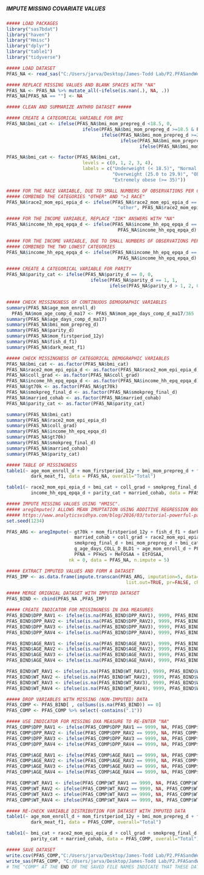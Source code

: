 #####                                 #####
##### IMPUTE MISSING COVARIATE VALUES #####
#####                                 #####

```r
##### LOAD PACKAGES
library("sas7bdat")
library("haven")
library("Hmisc")
library("dplyr")
library("table1")
library("tidyverse")

```

```r
##### LOAD DATASET
PFAS_NA <- read_sas("C:/Users/jarva/Desktop/James-Todd Lab/P2.PFASandWeightTrajectories/Data/PFAS2_CL.sas7bdat")

```

```r
##### REPLACE MISSING VALUES AND BLANK SPACES WITH "NA"
PFAS_NA <- PFAS_NA %>% mutate_all(~ifelse(is.nan(.), NA, .))
PFAS_NA[PFAS_NA == ""] <- NA

```

```r
##### CLEAN AND SUMMARIZE ANTHRO DATASET #####

##### CREATE A CATEGORICAL VARIABLE FOR BMI
PFAS_NA$bmi_cat <- ifelse(PFAS_NA$bmi_mom_prepreg_d <18.5, 0,
                            ifelse(PFAS_NA$bmi_mom_prepreg_d >=18.5 & PFAS_NA$bmi_mom_prepreg_d < 25.0, 1, 
                                   ifelse(PFAS_NA$bmi_mom_prepreg_d >=25.0 & PFAS_NA$bmi_mom_prepreg_d < 30.0, 2, 
                                          ifelse(PFAS_NA$bmi_mom_prepreg_d >=30.0 & PFAS_NA$bmi_mom_prepreg_d < 35.0, 3,
                                                 ifelse(PFAS_NA$bmi_mom_prepreg_d >=35.0, 4, NA)))))

PFAS_NA$bmi_cat <- factor(PFAS_NA$bmi_cat,
                            levels = c(0, 1, 2, 3, 4),
                            labels = c("Underweight (< 18.5)", "Normal weight (18.5 to 24.9)", 
                                       "Overweight (25.0 to 29.9)", "Obese (30.0 to 34.9)", 
                                       "Extremely obese (>= 35)"))

##### FOR THE RACE VARIABLE, DUE TO SMALL NUMBERS OF OBSERVATIONS PER CATEGORY,
##### COMBINED THE CATEGORIES "OTHER" AND ">1 RACE"
PFAS_NA$race2_mom_epi_epia_d <- ifelse(PFAS_NA$race2_mom_epi_epia_d == "more than 1 race", 
                                         "other", PFAS_NA$race2_mom_epi_epia_d)

##### FOR THE INCOME VARIABLE, REPLACE "IDK" ANSWERS WITH "NA"
PFAS_NA$income_hh_epq_epqa_d <- ifelse(PFAS_NA$income_hh_epq_epqa_d == 9, NA, 
                                         PFAS_NA$income_hh_epq_epqa_d)

##### FOR THE INCOME VARIABLE, DUE TO SMALL NUMBERS OF OBSERVATIONS PER CATEGORY,
##### COMBINED THE TWO LOWEST CATEGORIES
PFAS_NA$income_hh_epq_epqa_d <- ifelse(PFAS_NA$income_hh_epq_epqa_d == 1 | PFAS_NA$income_hh_epq_epqa_d == 2, 3, 
                                         PFAS_NA$income_hh_epq_epqa_d)

##### CREATE A CATEGORICAL VARIABLE FOR PARITY
PFAS_NA$parity_cat <- ifelse(PFAS_NA$parity_d == 0, 0,
                               ifelse(PFAS_NA$parity_d == 1, 1,
                                      ifelse(PFAS_NA$parity_d > 1, 2, 0)))


##### CHECK MISSINGNESS OF CONTINUOUS DEMOGRAPHIC VARIABLES
summary(PFAS_NA$age_mom_enroll_d)
  PFAS_NA$mom_age_comp_d_ma17 <- PFAS_NA$mom_age_days_comp_d_ma17/365
summary(PFAS_NA$age_days_comp_d_ma17)
summary(PFAS_NA$bmi_mom_prepreg_d)            
summary(PFAS_NA$parity_d) 
summary(PFAS_NA$mom_firstperiod_12y)  
summary(PFAS_NA$fish_d_f1)
summary(PFAS_NA$dark_meat_f1)

##### CHECK MISSINGNESS OF CATEGORICAL DEMOGRAPHIC VARIABLES
PFAS_NA$bmi_cat <- as.factor(PFAS_NA$bmi_cat)
PFAS_NA$race2_mom_epi_epia_d <- as.factor(PFAS_NA$race2_mom_epi_epia_d)
PFAS_NA$coll_grad <- as.factor(PFAS_NA$coll_grad)
PFAS_NA$income_hh_epq_epqa_d <- as.factor(PFAS_NA$income_hh_epq_epqa_d)
PFAS_NA$gt70k <- as.factor(PFAS_NA$gt70k)
PFAS_NA$smokpreg_final_d <- as.factor(PFAS_NA$smokpreg_final_d)
PFAS_NA$married_cohab <- as.factor(PFAS_NA$married_cohab)
PFAS_NA$parity_cat <- as.factor(PFAS_NA$parity_cat)

summary(PFAS_NA$bmi_cat)              
summary(PFAS_NA$race2_mom_epi_epia_d) 
summary(PFAS_NA$coll_grad)      
summary(PFAS_NA$income_hh_epq_epqa_d) 
summary(PFAS_NA$gt70k)              
summary(PFAS_NA$smokpreg_final_d) 
summary(PFAS_NA$married_cohab)  
summary(PFAS_NA$parity_cat)   

##### TABLE OF MISSINGNESS
table1(~ age_mom_enroll_d + mom_firstperiod_12y + bmi_mom_prepreg_d + fish_d_f1 + 
         dark_meat_f1, data = PFAS_NA, overall="Total")

table1(~ race2_mom_epi_epia_d + bmi_cat + coll_grad + smokpreg_final_d + gt70k + 
         income_hh_epq_epqa_d + parity_cat + married_cohab, data = PFAS_NA, overall="Total")

```

```r
##### IMPUTE MISSING VALUES USING "HMISC".
##### aregImpute() ALLOWS MEAN IMUPTATION USING ADDITIVE REGRESSION BOOTSTRAPPING, AND PREDICTIVE MEAN MATCHING.
##### https://www.analyticsvidhya.com/blog/2016/03/tutorial-powerful-packages-imputing-missing-values/
set.seed(1234)

PFAS_ARG <- aregImpute(~ gt70k + mom_firstperiod_12y + fish_d_f1 + dark_meat_f1 + 
                         married_cohab + coll_grad + race2_mom_epi_epia_d +
                         smokpreg_final_d + bmi_mom_prepreg_d + bmi_cat + parity_d + 
                         g_age_days_COLL_D_BLD1 + age_mom_enroll_d + PFOS + PFOA + 
                         PFNA + PFHxS + MeFOSAA + EtFOSAA, 
                       nk = 0, data = PFAS_NA, n.impute = 5)

##### EXTRACT IMPUTED VALUES AND FORM A DATASET
PFAS_IMP <- as.data.frame(impute.transcan(PFAS_ARG, imputation=5, data=PFAS_NA, 
                                            list.out=TRUE, pr=FALSE, check=FALSE))

##### MERGE ORIGNIAL DATASET WITH IMPUTED DATASET
PFAS_BIND <- cbind(PFAS_NA ,PFAS_IMP)

##### CREATE INDICATOR FOR MISSINGNESS IN DXA MEASURES
PFAS_BIND$DPP_RAV1 <- ifelse(is.na(PFAS_BIND$DPP_RAV1), 9999, PFAS_BIND$DPP_RAV1)
PFAS_BIND$DPP_RAV2 <- ifelse(is.na(PFAS_BIND$DPP_RAV2), 9999, PFAS_BIND$DPP_RAV2)
PFAS_BIND$DPP_RAV3 <- ifelse(is.na(PFAS_BIND$DPP_RAV3), 9999, PFAS_BIND$DPP_RAV3)
PFAS_BIND$DPP_RAV4 <- ifelse(is.na(PFAS_BIND$DPP_RAV4), 9999, PFAS_BIND$DPP_RAV4)

PFAS_BIND$AGE_RAV1 <- ifelse(is.na(PFAS_BIND$AGE_RAV1), 9999, PFAS_BIND$AGE_RAV1)
PFAS_BIND$AGE_RAV2 <- ifelse(is.na(PFAS_BIND$AGE_RAV2), 9999, PFAS_BIND$AGE_RAV2)
PFAS_BIND$AGE_RAV3 <- ifelse(is.na(PFAS_BIND$AGE_RAV3), 9999, PFAS_BIND$AGE_RAV3)
PFAS_BIND$AGE_RAV4 <- ifelse(is.na(PFAS_BIND$AGE_RAV4), 9999, PFAS_BIND$AGE_RAV4)

PFAS_BIND$WT_RAV1 <- ifelse(is.na(PFAS_BIND$WT_RAV1), 9999, PFAS_BIND$WT_RAV1)
PFAS_BIND$WT_RAV2 <- ifelse(is.na(PFAS_BIND$WT_RAV2), 9999, PFAS_BIND$WT_RAV2)
PFAS_BIND$WT_RAV3 <- ifelse(is.na(PFAS_BIND$WT_RAV3), 9999, PFAS_BIND$WT_RAV3)
PFAS_BIND$WT_RAV4 <- ifelse(is.na(PFAS_BIND$WT_RAV4), 9999, PFAS_BIND$WT_RAV4)

##### DROP VARIABLES WITH MISSING (NON-IMPUTED) DATA
PFAS_COMP <- PFAS_BIND[ , colSums(is.na(PFAS_BIND)) == 0]
PFAS_COMP <- PFAS_COMP %>% select(-contains(".1"))

##### USE INDICATOR FOR MISSING DXA MEASURE TO RE-ENTER "NA"
PFAS_COMP$DPP_RAV1 <- ifelse(PFAS_COMP$DPP_RAV1 == 9999, NA, PFAS_COMP$DPP_RAV1)
PFAS_COMP$DPP_RAV2 <- ifelse(PFAS_COMP$DPP_RAV2 == 9999, NA, PFAS_COMP$DPP_RAV2)
PFAS_COMP$DPP_RAV3 <- ifelse(PFAS_COMP$DPP_RAV3 == 9999, NA, PFAS_COMP$DPP_RAV3)
PFAS_COMP$DPP_RAV4 <- ifelse(PFAS_COMP$DPP_RAV4 == 9999, NA, PFAS_COMP$DPP_RAV4)

PFAS_COMP$AGE_RAV1 <- ifelse(PFAS_COMP$AGE_RAV1 == 9999, NA, PFAS_COMP$AGE_RAV1)
PFAS_COMP$AGE_RAV2 <- ifelse(PFAS_COMP$AGE_RAV2 == 9999, NA, PFAS_COMP$AGE_RAV2)
PFAS_COMP$AGE_RAV3 <- ifelse(PFAS_COMP$AGE_RAV3 == 9999, NA, PFAS_COMP$AGE_RAV3)
PFAS_COMP$AGE_RAV4 <- ifelse(PFAS_COMP$AGE_RAV4 == 9999, NA, PFAS_COMP$AGE_RAV4)

PFAS_COMP$WT_RAV1 <- ifelse(PFAS_COMP$WT_RAV1 == 9999, NA, PFAS_COMP$WT_RAV1)
PFAS_COMP$WT_RAV2 <- ifelse(PFAS_COMP$WT_RAV2 == 9999, NA, PFAS_COMP$WT_RAV2)
PFAS_COMP$WT_RAV3 <- ifelse(PFAS_COMP$WT_RAV3 == 9999, NA, PFAS_COMP$WT_RAV3)
PFAS_COMP$WT_RAV4 <- ifelse(PFAS_COMP$WT_RAV4 == 9999, NA, PFAS_COMP$WT_RAV4)

```

```r
##### RE-CHECK VARIABLE DISTRIBUTION FOR DATASET WITH IMPUTED DATA 
table1(~ age_mom_enroll_d + mom_firstperiod_12y + bmi_mom_prepreg_d + fish_d_f1 + 
         dark_meat_f1, data = PFAS_COMP, overall="Total")

table1(~ bmi_cat + race2_mom_epi_epia_d + coll_grad + smokpreg_final_d + gt70k + 
         parity_cat + married_cohab, data = PFAS_COMP, overall="Total")

```

```r
##### SAVE DATASET
write.csv(PFAS_COMP,"C:/Users/jarva/Desktop/James-Todd Lab/P2.PFASandWeightTrajectories/Data/PFAS2_COMP.csv", row.names = T)
write_sas(PFAS_COMP, "C:/Users/jarva/Desktop/James-Todd Lab/P2.PFASandWeightTrajectories/Data/PFAS2_COMP.sas7bdat")
# THE "COMP" AT THE END OF THE SAVED FILE NAMES INDICATE THAT THESE DATASETS ARE CLEAN AND HAVE NO MISSING DATA

```
